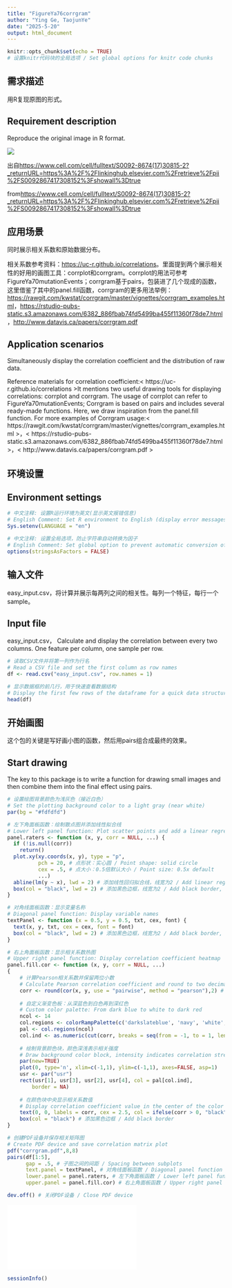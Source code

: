 ```yaml
---
title: "FigureYa76corrgram"
author: "Ying Ge, TaojunYe"
date: "2025-5-20"
output: html_document
---
```


```r
knitr::opts_chunk$set(echo = TRUE)
# 设置knitr代码块的全局选项 / Set global options for knitr code chunks
```

## 需求描述

用R复现原图的形式。

## Requirement description

Reproduce the original image in R format.

![](example.png)

出自<https://www.cell.com/cell/fulltext/S0092-8674(17)30815-2?_returnURL=https%3A%2F%2Flinkinghub.elsevier.com%2Fretrieve%2Fpii%2FS0092867417308152%3Fshowall%3Dtrue>

from<https://www.cell.com/cell/fulltext/S0092-8674(17)30815-2?_returnURL=https%3A%2F%2Flinkinghub.elsevier.com%2Fretrieve%2Fpii%2FS0092867417308152%3Fshowall%3Dtrue>

## 应用场景

同时展示相关系数和原始数据分布。

相关系数参考资料：<https://uc-r.github.io/correlations>。里面提到两个展示相关性的好用的画图工具：corrplot和corrgram。corrplot的用法可参考FigureYa70mutationEvents；corrgram基于pairs，包装进了几个现成的函数，这里借鉴了其中的panel.fill函数，corrgram的更多用法举例：<https://rawgit.com/kwstat/corrgram/master/vignettes/corrgram_examples.html>，<https://rstudio-pubs-static.s3.amazonaws.com/6382_886fbab74fd5499ba455f11360f78de7.html>，<http://www.datavis.ca/papers/corrgram.pdf>

## Application scenarios

Simultaneously display the correlation coefficient and the distribution of raw data.

Reference materials for correlation coefficient:< https://uc-r.github.io/correlations >It mentions two useful drawing tools for displaying correlations: corrplot and corrgram. The usage of corrplot can refer to FigureYa70mutationEvents; Corrgram is based on pairs and includes several ready-made functions. Here, we draw inspiration from the panel.fill function. For more examples of Corrgram usage:< https://rawgit.com/kwstat/corrgram/master/vignettes/corrgram_examples.html >，< https://rstudio-pubs-static.s3.amazonaws.com/6382_886fbab74fd5499ba455f11360f78de7.html >，< http://www.datavis.ca/papers/corrgram.pdf >

## 环境设置

## Environment settings

```r
# 中文注释: 设置R运行环境为英文(显示英文报错信息)
# English Comment: Set R environment to English (display error messages in English)
Sys.setenv(LANGUAGE = "en") 

# 中文注释: 设置全局选项，防止字符串自动转换为因子
# English Comment: Set global option to prevent automatic conversion of strings to factors
options(stringsAsFactors = FALSE)
```

## 输入文件

easy_input.csv，将计算并展示每两列之间的相关性。每列一个特征，每行一个sample。

## Input file

easy_input.csv， Calculate and display the correlation between every two columns. One feature per column, one sample per row.

```r
# 读取CSV文件并将第一列作为行名
# Read a CSV file and set the first column as row names
df <- read.csv("easy_input.csv", row.names = 1)

# 显示数据框的前几行，用于快速查看数据结构
# Display the first few rows of the dataframe for a quick data structure overview
head(df)
```

## 开始画图

这个包的关键是写好画小图的函数，然后用pairs组合成最终的效果。

## Start drawing

The key to this package is to write a function for drawing small images and then combine them into the final effect using pairs.

```r
# 设置绘图背景颜色为浅灰色（接近白色）
# Set the plotting background color to a light gray (near white)
par(bg = "#fdfdfd")

# 左下角面板函数：绘制散点图并添加线性拟合线
# Lower left panel function: Plot scatter points and add a linear regression line
panel.raters <- function (x, y, corr = NULL, ...) {
  if (!is.null(corr)) 
    return()
  plot.xy(xy.coords(x, y), type = "p", 
          pch = 20, # 点形状：实心圆 / Point shape: solid circle
          cex = .5, # 点大小：0.5倍默认大小 / Point size: 0.5x default
          ...)
  abline(lm(y ~ x), lwd = 2) # 添加线性回归拟合线，线宽为2 / Add linear regression line, line width 2
  box(col = "black", lwd = 2) # 添加黑色边框，线宽为2 / Add black border, line width 2
}

# 对角线面板函数：显示变量名称
# Diagonal panel function: Display variable names
textPanel <- function (x = 0.5, y = 0.5, txt, cex, font) {
  text(x, y, txt, cex = cex, font = font)
  box(col = "black", lwd = 2) # 添加黑色边框，线宽为2 / Add black border, line width 2
}

# 右上角面板函数：显示相关系数热图
# Upper right panel function: Display correlation coefficient heatmap
panel.fill.cor <- function (x, y, corr = NULL, ...) 
{
    # 计算Pearson相关系数并保留两位小数
    # Calculate Pearson correlation coefficient and round to two decimal places
    corr <- round(cor(x, y, use = "pairwise", method = "pearson"),2) # Can be changed to "kendall" or "spearman"
    
    # 自定义渐变色板：从深蓝色到白色再到深红色
    # Custom color palette: From dark blue to white to dark red
    ncol <- 14
    col.regions <- colorRampPalette(c('darkslateblue', 'navy', 'white', 'firebrick3', 'red'))
    pal <- col.regions(ncol)
    col.ind <- as.numeric(cut(corr, breaks = seq(from = -1, to = 1, length.out = ncol + 1), include.lowest = TRUE))
    
    # 绘制背景颜色块，颜色深浅表示相关强度
    # Draw background color block, intensity indicates correlation strength
    par(new=TRUE)
    plot(0, type='n', xlim=c(-1,1), ylim=c(-1,1), axes=FALSE, asp=1)
    usr <- par("usr")
    rect(usr[1], usr[3], usr[2], usr[4], col = pal[col.ind], 
        border = NA)
    
    # 在颜色块中央显示相关系数值
    # Display correlation coefficient value in the center of the color block
    text(0, 0, labels = corr, cex = 2.5, col = ifelse(corr > 0, "black", "white"))
    box(col = "black") # 添加黑色边框 / Add black border
}

# 创建PDF设备并保存相关矩阵图
# Create PDF device and save correlation matrix plot
pdf("corrgram.pdf",8,8)
pairs(df[1:5], 
      gap = .5, # 子图之间的间距 / Spacing between subplots
      text.panel = textPanel, # 对角线面板函数 / Diagonal panel function
      lower.panel = panel.raters, # 左下角面板函数 / Lower left panel function
      upper.panel = panel.fill.cor) # 右上角面板函数 / Upper right panel function

dev.off() # 关闭PDF设备 / Close PDF device
```

![](corrgram.pdf)

```r
sessionInfo()
```